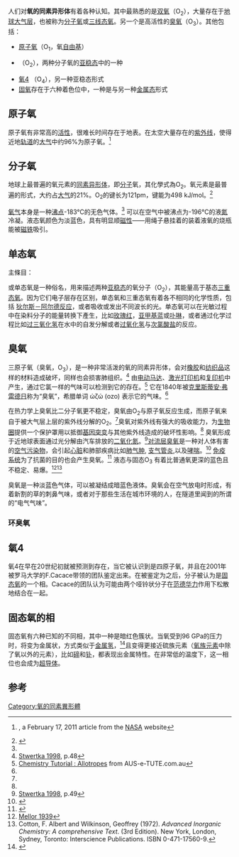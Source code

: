 {{TOC right}}
人们对'''氧的同素异形体'''有着各种认知。其中最熟悉的是[[双氧|双氧]]（O<sub>2</sub>），大量存在于[[地球大气层|地球大气层]]，也被称为[[分子氧|分子氧]]或[[三线态氧|三线态氧]]。另一个是高活性的[[臭氧|臭氧]]（O<sub>3</sub>）。其他包括：
*[[原子氧|原子氧]]（O<sub>1</sub>，氧[[自由基|自由基]]）
*{{link-en|单线态氧|Singlet_oxygen}}（O<sub>2</sub>），两种分子氧的[[亚稳态|亚稳态]]中的一种
*[[氧4|氧4]] （O<sub>4</sub>），另一种亚稳态形式
*[[固氧|固氧]]存在于六种着色位中，一种是{{化學式|O|8}}与另一种[[金属态|金属态]]形式

==原子氧==
原子氧有非常高的[[活性|活性]]，很难长时间存在于地表。在太空大量存在的[[紫外线|紫外线]]，使得近地[[轨道|轨道]]的[[大气|大气]]中约96%为原子氧。<ref name="nasas11">{{Cite web|url=http://www.nasa.gov/topics/technology/features/atomic_oxygen.html|title=Out of Thin Air|accessdate=2011-07-08|archive-date=2017-06-23|archive-url=https://web.archive.org/web/20170623003016/https://www.nasa.gov/topics/technology/features/atomic_oxygen.html|dead-url=no}}, a February 17, 2011 article from the [[NASA|NASA]] website</ref>

==分子氧==
{{main|氧}}
地球上最普遍的氧元素的[[同素异形体|同素异形体]]，即[[分子|分子]]氧，其化學式為O<sub>2</sub>。氧元素是最普遍的形式，大约占[[大气|大气]]的21%。O<sub>2</sub>的键长为121pm，键能为498 kJ/mol。<ref>{{cite web | last = Chieh | first = Chung | url = http://www.science.uwaterloo.ca/~cchieh/cact/c120/bondel.html | title = Bond Lengths and Energies | publisher = University of Waterloo | accessdate = 2007-12-16 | archive-url = https://web.archive.org/web/20071214215455/http://www.science.uwaterloo.ca/~cchieh/cact/c120/bondel.html | archive-date = 2007-12-14 | dead-url = yes }}</ref>

[[氧气|氧气]]本身是一种[[沸点|沸点]]-183°C的无色气体。<ref name="ausetute"/> 可以在空气中被沸点为-196°C的液[[氮|氮]]冷凝。液态氧颜色为淡蓝色，具有明显顺[[磁性|磁性]]——用绳子悬挂着的装着液氧的烧瓶能被[[磁铁|磁铁]]吸引。

==单态氧==
<div role="note" class="hatnote relarticle mainarticle">主條目：{{link-en|單線態氧|Singlet_oxygen}}</div><!--{{main|單線態氧}}-->
{{link-en|單線態氧|Singlet_oxygen}}或单态氧是一种俗名，用来描述两种[[亚稳态|亚稳态]]的氧分子（O<sub>2</sub>），其能量高于基态[[三重态氧|三重态氧]]。因为它们电子层存在区别，单态氧和三重态氧有着各不相同的化学性质，包括 [[狄尔斯－阿尔德反应|狄尔斯－阿尔德反应]]，或者吸收或发出不同波长的光。单态氧可以在光敏过程中在染料分子的能量转换下產生，比如[[罗丹明|玫瑰红]]，[[亚甲基蓝|亚甲基蓝]]或[[卟啉|卟啉]]，或者通过化学过程比如[[过三氧化氢|过三氧化氢]]在水中的自发分解或者[[过氧化氢|过氧化氢]]与[[次氯酸盐|次氯酸盐]]的反应。

==臭氧==
{{main|臭氧}}
三原子氧（臭氧，O<sub>3</sub>），是一种非常活泼的氧的同素异形体，会对[[橡胶|橡胶]]和[[纺织品|纺织品]]这样的材料造成破坏，同样也会损害肺组织。<ref name="GuideElem48">[[#Reference-idStwertka1998|Stwertka 1998]], p.48</ref> 由[[电动马达|电动马达]]、[[激光打印机|激光打印机]]和[[复印机|复印机]]中产生，通过它氯一样的气味可以检测到它的存在。<ref name="ausetute">[http://www.ausetute.com.au/allotropy.html Chemistry Tutorial : Allotropes] {{Wayback|url=http://www.ausetute.com.au/allotropy.html |date=20110706101153 }} from AUS-e-TUTE.com.au</ref> 它在1840年被[[克里斯蒂安·弗雷德日|克里斯蒂安·弗雷德日]]称为“臭氧”，希腊单词 ὠζώ (ozo) 表示它的气味。<ref name= mellor/>

在热力学上臭氧比二分子氧更不稳定，臭氧由O<sub>2</sub>与原子氧反应生成，而原子氧来自于被大气层上层的紫外线分解的O<sub>2</sub>。<ref name=mellor/>臭氧对紫外线有强大的吸收能力，为[[生物圈|生物圈]]提供一个保护罩用以抵御[[基因突变|基因突变]]与其他紫外线造成的破坏性影响。<ref name=mellor/> 臭氧形成于近地球表面通过光分解由汽车排放的[[二氧化氮|二氧化氮]]。<ref name="GuideElem49">[[#Reference-idStwertka1998|Stwertka 1998]], p.49</ref>[[对流层臭氧|对流层臭氧]]是一种对人体有害的[[空气污染物|空气污染物]]，会引起[[心脏|心脏]]和肺部疾病比如[[肺气肿|肺气肿]], [[支气管炎|支气管炎]],以及[[哮喘|哮喘]]。<ref>{{cite web|url=http://www.airnow.gov/index.cfm?action=health2.smog1#4 |title=Who is most at risk from ozone? |publisher=airnow.gov |accessdate=2008-01-06 |deadurl=yes |archiveurl=https://web.archive.org/web/20080117062339/http://www.airnow.gov/index.cfm?action=health2.smog1 |archivedate=2008-01-17 }}</ref> [[免疫系统|免疫系统]]为了抗菌的目的也会产生臭氧。<ref name=immune-ozone>{{cite journal|url=|journal=Science|title=Evidence for Antibody-Catalyzed Ozone Formation in Bacterial Killing and Inflammation|date=2002-12-13|volume=298|pages=2195–2199|doi=10.1126/science.1077642|author=Paul Wentworth Jr., Jonathan E. McDunn, Anita D. Wentworth, Cindy Takeuchi, Jorge Nieva, Teresa Jones, Cristina Bautista, Julie M. Ruedi, Abel Gutierrez, Kim D. Janda, [[Bernard_Babior|Bernard M. Babior]], Albert Eschenmoser, Richard A. Lerner|issue=5601|pmid=12434011}}</ref> 液态与固态O<sub>3</sub> 有着比普通氧更深的蓝色且不稳定、易爆。<ref name=mellor>[[#Reference-idMellor1939|Mellor 1939]]</ref><ref name=cotton-wilkinson>Cotton, F. Albert and Wilkinson, Geoffrey (1972). ''Advanced Inorganic Chemistry: A comprehensive Text''. (3rd Edition). New York, London, Sydney, Toronto: Interscience Publications. ISBN 0-471-17560-9.</ref>

臭氧是一种淡蓝色气体，可以被凝结成暗蓝色液体。臭氧会在空气放电时形成，有着新割的草的刺鼻气味，或者对于那些生活在城市环境的人，在隧道里闻到的所谓的“电气气味”。

===环臭氧===
{{Main|环臭氧}}

==氧4==
{{main|氧4}}
氧4在早在20世纪初就被预测到存在，当它被认识到是四原子氧，并且在2001年被罗马大学的F.Cacace带领的团队鉴定出来。在被鉴定为{{chem|O|8}}之后，{{chem|O|4}}分子被认为是[[固态氧|固态氧]]的一个相。Cacace的团队认为{{chem|O|4}}可能由两个哑铃状{{chem|O|2}}分子在[[范德华力|范德华力]]作用下松散地结合在一起。

==固态氧的相==
{{main|固态氧}}
固态氧有六种已知的不同相，其中一种是暗红色{{chem|O|8}}簇状。当氧受到96 GPa的压力时，将变为金属状，方式类似于[[金属氢|金属氢]]，<ref>{{cite journal|url=http://www3.interscience.wiley.com/cgi-bin/fulltext/89014409/PDFSTART|title=Metallic Oxygen|author=Peter P. Edwards and Friedrich Hensel|journal=ChemPhysChem|volume=3|issue=1|pages=53–56|date=2002-01-14|accessdate=2007-12-16|doi=10.1002/1439-7641(20020118)3:1<53::AID-CPHC53>3.0.CO;2-2|pmid=12465476|archive-date=2020-08-22|archive-url=https://web.archive.org/web/20200822191522/http://www3.interscience.wiley.com/cgi-bin/fulltext/89014409/PDFSTART/|dead-url=yes}}</ref>且变得更接近硫族元素（[[氧族元素|氧族元素]]中除了氧以外的元素），比如[[碲|碲]]和[[钋|钋]]，都表现出金属特性。在非常低的温度下，这一相位也会成为[[超导体|超导体]]。

==参考==
{{Reflist|2}}

{{氧的同素异形体}}
[[Category:氧的同素異形體|Category:氧的同素異形體]]
